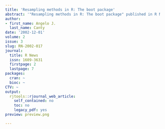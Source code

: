 ```yaml
---
title: 'Resampling methods in R: The boot package'
abstract: '"Resampling methods in R: The boot package" published in R News.'
author:
- first_name: Angelo J.
  last_name: Canty
date: '2002-12-01'
volume: 2
issue: 3
slug: RN-2002-017
journal:
  title: R News
  issn: 1609-3631
  firstpage: 2
  lastpage: 7
packages:
  cran: ~
  bioc: ~
CTV: ~
output:
  rjtools::rjournal_web_article:
    self_contained: no
    toc: no
    legacy_pdf: yes
preview: preview.png

---
```

